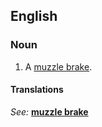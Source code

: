 ==English==

===Noun===
{{en-noun|sg=[[muzzle]] [[brake]]}}

# A [[muzzle brake]].

====Translations====
{{rfc-tsort|unknown line format: ''See:'' ''' muzzle brake '''}}
{{trans-top}}
''See:'' '''[[muzzle brake]]'''
{{trans-bottom}}